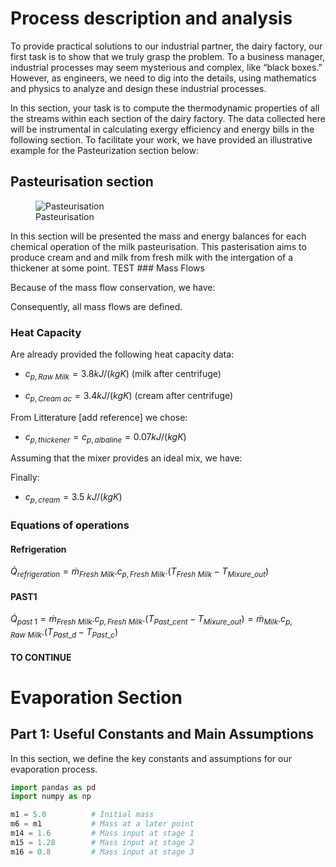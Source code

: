# Process description and analysis

To provide practical solutions to our industrial partner, the dairy factory, our first task is to show that we truly grasp the problem. To a business manager, industrial processes may seem mysterious and complex, like "black boxes." However, as engineers, we need to dig into the details, using mathematics and physics to analyze and design these industrial processes.

In this section, your task is to compute the thermodynamic properties of all the streams within each section of the dairy factory. The data collected here will be instrumental in calculating exergy efficiency and energy bills in the following section. To facilitate your work, we have provided an illustrative example for the Pasteurization section below:

## Pasteurisation section

![Pasteurisation](Figures/pasteurisation.svg)

In this section will be presented the mass and energy balances for each chemical operation of the milk pasteurisation. This pasterisation aims to produce cream and and milk from fresh milk with the intergation of a thickener at some point. 
TEST
### Mass Flows 

Because of the mass flow conservation, we have:

\begin{cases}
\dot m_{Mixure~Out} = \dot m_{Past{\_}Cent} = \dot m_{Fresh~Milk} = 8~kg/s \\

\dot m_{Milk{\_}0} = \dot m_{Past{\_}a} = \dot m_{Past{\_}b} = \dot m_{Past{\_}c} =  \dot m_{Past{\_}d} = \dot m_{Milk} = 7.52~kg/s \\

\dot m_{cream{\_}0} = \dot m_{crpast{\_}a} = \dot m_{Past{\_}cent} - \dot m_{Milk{\_}0} =  \dot m_{Fresh~Milk} - \dot m_{Milk} = 8 - 7.52 = 0.48~kg/s ~~ (centrifuge) \\

\dot m_{crpast{\_}x} = \dot m_{crpast{\_}b} = \dot m_{crpast{\_}c} = \dot m_{Cream} =  0.55~kg/s \\

\dot m_{thickener} = 0.07~kg/s \\

\end{cases}

Consequently, all mass flows are defined.

### Heat Capacity

Are already provided the following heat capacity data:

- $c_{p,Raw~Milk} = 3.8 kJ/(kgK)$ (milk after centrifuge)

- $c_{p,Cream~ac} = 3.4 kJ/(kgK)$ (cream after centrifuge)

From Litterature [add reference] we chose:

- $c_{p,thickener} = c_{p,albaline} = 0.07 kJ/(kgK)$

Assuming that the mixer provides an ideal mix, we have:

\begin{align*}
    c_{p,cream} &= \frac{\dot m_{cream{\_}0}}{\dot m_{Cream}}.c_{p,Cream~ac} + \frac{\dot m_{thickener} }{\dot m_{Cream}}.c_{p,thickener} \\
    \\
    c_{p,cream} &= \frac{0.48}{0.55}.3400 + \frac{0.07}{0.55}.4175 
\end{align*}

Finally:

- $c_{p,cream} = 3.5~kJ/(kgK)$



### Equations of operations 

#### Refrigeration

$\dot Q_{refrigeration} = \dot m_{Fresh~Milk} . c_{p,Fresh~Milk} . (T_{Fresh~Milk} - T_{Mixure{\_}out})$

#### PAST1

$\dot Q_{past~1} = \dot m_{Fresh~Milk} . c_{p,Fresh~Milk} . (T_{Past{\_}cent} - T_{Mixure{\_}out}) = \dot m_{Milk} . c_{p,Raw~Milk} . (T_{Past{\_}d} - T_{Past{\_}c})$

#### TO CONTINUE

# Evaporation Section

## Part 1: Useful Constants and Main Assumptions

In this section, we define the key constants and assumptions for our evaporation process.

```python
import pandas as pd
import numpy as np

m1 = 5.0          # Initial mass
m6 = m1           # Mass at a later point
m14 = 1.6         # Mass input at stage 1
m15 = 1.28        # Mass input at stage 2
m16 = 0.8         # Mass input at stage 3

```


